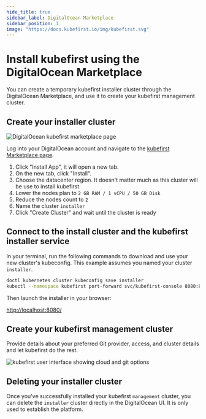 ```yaml
---
hide_title: true
sidebar_label: DigitalOcean Marketplace
sidebar_position: 1
image: "https://docs.kubefirst.io/img/kubefirst.svg"
---
```


# Install kubefirst using the DigitalOcean Marketplace

You can create a temporary kubefirst installer cluster through the DigitalOcean Marketplace, and use it to create your kubefirst management cluster.

## Create your installer cluster

![DigitalOcean kubefirst marketplace page](../../../img/do/marketplace/marketplace.png)

Log into your DigitalOcean account and navigate to the [kubefirst Marketplace page](https://marketplace.digitalocean.com/apps/kubefirst).

1. Click "Install App", it will open a new tab.
2. On the new tab, click "Install".
3. Choose the datacenter region. It doesn't matter much as this cluster will be use to install kubefirst.
4. Lower the nodes plan to `2 GB RAM / 1 vCPU / 50 GB Disk`
5. Reduce the nodes count to `2`
6. Name the cluster `installer`
7. Click "Create Cluster" and wait until the cluster is ready

## Connect to the install cluster and the kubefirst installer service

In your terminal, run the following commands to download and use your new cluster's kubeconfig. This example assumes you named your cluster `installer`.

```bash
doctl kubernetes cluster kubeconfig save installer
kubectl --namespace kubefirst port-forward svc/kubefirst-console 8080:8080
```

Then launch the installer in your browser:

[http://localhost:8080/](http://localhost:8080/)

## Create your kubefirst management cluster

Provide details about your preferred Git provider, access, and cluster details and let kubefirst do the rest.

![kubefirst user interface showing cloud and git options](../../../img/do/marketplace/create-management.png)

## Deleting your installer cluster

Once you've successfully installed your kubefirst `management` cluster, you can delete the `installer` cluster directly in the DigitalOcean UI. It is only used to establish the platform.
